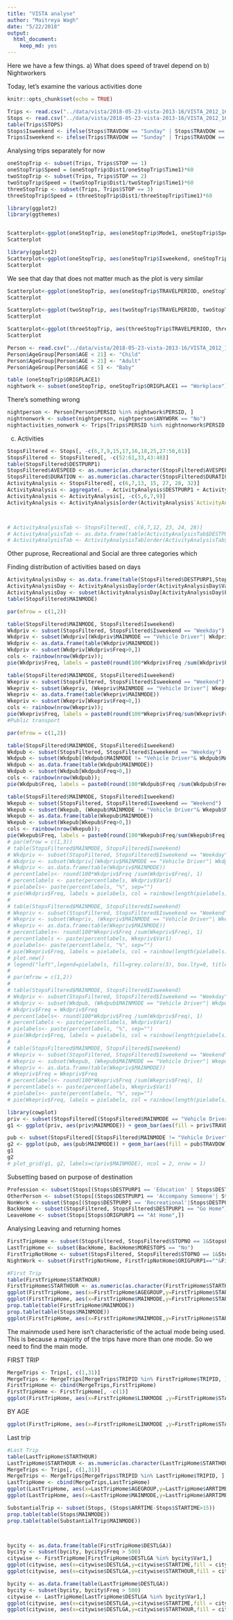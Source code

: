 ```yaml
---
title: "VISTA analyse"
author: "Maitreya Wagh"
date: "5/22/2018"
output:
  html_document:
    keep_md: yes
---
```


Here we have a few things. 
a) What does speed of travel depend on 
b) Nightworkers

Today, let's examine the various activities done

```r
knitr::opts_chunk$set(echo = TRUE)
```

```r
Trips <- read.csv("../data/vista/2018-05-23-vista-2013-16/VISTA_2012_16_v1_SA1_CSV/T_VISTA12_16_SA1_V1.csv")
Stops <- read.csv("../data/vista/2018-05-23-vista-2013-16/VISTA_2012_16_v1_SA1_CSV/S_VISTA12_16_SA1_V1.csv")
table(Trips$STOPS)
Stops$Isweekend <- ifelse(Stops$TRAVDOW == "Sunday" | Stops$TRAVDOW == "Saturday", "Weekend", "Weekday")
Trips$Isweekend <- ifelse(Trips$TRAVDOW == "Sunday" | Trips$TRAVDOW == "Saturday", "Weekend", "Weekday")


```

Analysing trips separately for now

```r
oneStopTrip <- subset(Trips, Trips$STOP == 1)
oneStopTrip$Speed = (oneStopTrip$Dist1/oneStopTrip$Time1)*60
twoStopTrip <- subset(Trips, Trips$STOP == 2)
twoStopTrip$Speed = (twoStopTrip$Dist1/twoStopTrip$Time1)*60
threeStopTrip <- subset(Trips, Trips$STOP == 3)
threeStopTrip$Speed = (threeStopTrip$Dist1/threeStopTrip$Time1)*60
```

```r
library(ggplot2)
library(ggthemes)


Scatterplot<-ggplot(oneStopTrip, aes(oneStopTrip$Mode1, oneStopTrip$Speed, colour=oneStopTrip$Isweekend))+geom_point(position="jitter")+geom_boxplot(alpha=0, colour="black")
Scatterplot
```


```r
library(ggplot2)
Scatterplot<-ggplot(oneStopTrip, aes(oneStopTrip$Isweekend, oneStopTrip$Speed , colour=oneStopTrip$Isweekend))+geom_point(position="jitter")+facet_grid(~oneStopTrip$Mode_Group)+geom_boxplot(alpha=0, colour="black")
Scatterplot
```
We see that day that does not matter much as the plot is very similar
```r
Scatterplot<-ggplot(oneStopTrip, aes(oneStopTrip$TRAVELPERIOD, oneStopTrip$Speed, colour=oneStopTrip$TRAVELPERIOD))+geom_point(position="jitter")+facet_grid(~oneStopTrip$Mode1)+geom_boxplot(alpha=0, colour="black")
Scatterplot
```

```r
Scatterplot<-ggplot(twoStopTrip, aes(twoStopTrip$TRAVELPERIOD, twoStopTrip$Speed, colour=twoStopTrip$TRAVELPERIOD))+geom_point(position="jitter")+facet_grid(~twoStopTrip$Mode1)+geom_boxplot(alpha=0, colour="black")
Scatterplot
```

```r
Scatterplot<-ggplot(threeStopTrip, aes(threeStopTrip$TRAVELPERIOD, threeStopTrip$Speed, colour=threeStopTrip$TRAVELPERIOD))+geom_point(position="jitter")+facet_grid(~threeStopTrip$Mode1)+geom_boxplot(alpha=0, colour="black")
Scatterplot
```





```r
Person <- read.csv("../data/vista/2018-05-23-vista-2013-16/VISTA_2012_16_v1_SA1_CSV/P_VISTA12_16_SA1_V1.csv")
Person$AgeGroup[Person$AGE < 21] <- "Child"
Person$AgeGroup[Person$AGE > 21] <- "Adult"
Person$AgeGroup[Person$AGE < 5] <- "Baby"

table (oneStopTrip$ORIGPLACE1)
nightwork <- subset(oneStopTrip, oneStopTrip$ORIGPLACE1 == "Workplace")

```

There's something wrong
```r
nightperson <- Person[Person$PERSID %in% nightwork$PERSID, ]
nightnonwork <- subset(nightperson, nightperson$ANYWORK == "No")
nightactivities_nonwork <- Trips[Trips$PERSID %in% nightnonwork$PERSID,]
```






c) Activities

```r
StopsFiltered <- Stops[, -c(6,7,9,15,17,16,18,25,27:50,61)]
StopsFiltered <- StopsFiltered[, -c(52:61,33,43:48)]
table(StopsFiltered$DESTPURP1)
StopsFiltered$AVESPEED <- as.numeric(as.character(StopsFiltered$AVESPEED))
StopsFiltered$DURATION <- as.numeric(as.character(StopsFiltered$DURATION))
ActivityAnalysis <- StopsFiltered[, c(6,7,13, 15, 27, 28, 32)]
ActivityAnalysis <- aggregate(. ~ ActivityAnalysis$DESTPURP1 + ActivityAnalysis$TRAVMONTH + ActivityAnalysis$TRAVDOW + ActivityAnalysis$MAINMODE, data = ActivityAnalysis, FUN = mean, na.rm = TRUE)
ActivityAnalysis <- ActivityAnalysis[, -c(5,6,7,9)]
ActivityAnalysis <- ActivityAnalysis[order(ActivityAnalysis$`ActivityAnalysis$TRAVMONTH`, ActivityAnalysis$`ActivityAnalysis$TRAVDOW`, ActivityAnalysis$`ActivityAnalysis$MAINMODE`),]




```

```r
# ActivityAnalysisTab <- StopsFiltered[, c(6,7,12, 23, 24, 28)]
# ActivityAnalysisTab <- as.data.frame(table(ActivityAnalysisTab$DESTPURP1, ActivityAnalysisTab$MAINMODE))
# ActivityAnalysisTab <- ActivityAnalysisTab[order(ActivityAnalysisTab$Var1, -ActivityAnalysisTab$Freq),]
```

Other puprose, Recreational and Social are three categories which 









Finding distribution of activities based on days

```r
ActivityAnalysisDay <- as.data.frame(table(StopsFiltered$DESTPURP1,StopsFiltered$MAINMODE,StopsFiltered$TRAVDOW))
ActivityAnalysisDay <- ActivityAnalysisDay[order(ActivityAnalysisDay$Var1,ActivityAnalysisDay$Var2,ActivityAnalysisDay$Var3),]
ActivityAnalysisDay <- subset(ActivityAnalysisDay[ActivityAnalysisDay$Freq>90,])
table(StopsFiltered$MAINMODE)
```



```r
par(mfrow = c(1,2))

table(StopsFiltered$MAINMODE, StopsFiltered$Isweekend)
Wkdpriv <- subset(StopsFiltered, StopsFiltered$Isweekend == "Weekday")
Wkdpriv <- subset(Wkdpriv[(Wkdpriv$MAINMODE == "Vehicle Driver"| Wkdpriv$MAINMODE == "Vehicle Passenger"| Wkdpriv$MAINMODE== "Walking"),])
Wkdpriv <- as.data.frame(table(Wkdpriv$MAINMODE))
Wkdpriv <- subset(Wkdpriv[Wkdpriv$Freq>0,])
cols <- rainbow(nrow(Wkdpriv));
pie(Wkdpriv$Freq, labels = paste0(round(100*Wkdpriv$Freq /sum(Wkdpriv$Freq),2),Wkdpriv$Var1), col = cols, main = "Weekday Private");

table(StopsFiltered$MAINMODE, StopsFiltered$Isweekend)
Wkepriv <- subset(StopsFiltered, StopsFiltered$Isweekend == "Weekend")
Wkepriv <- subset(Wkepriv, (Wkepriv$MAINMODE == "Vehicle Driver"| Wkepriv$MAINMODE == "Vehicle Passenger"| Wkepriv$MAINMODE== "Walking"))
Wkepriv <- as.data.frame(table(Wkepriv$MAINMODE))
Wkepriv <- subset(Wkepriv[Wkepriv$Freq>0,])
cols <- rainbow(nrow(Wkepriv));
pie(Wkepriv$Freq, labels = paste0(round(100*Wkepriv$Freq/sum(Wkepriv$Freq),2),Wkepriv$Var1), col = cols, main = "Weekend Private");
#Public transport

par(mfrow = c(1,2))

table(StopsFiltered$MAINMODE, StopsFiltered$Isweekend)
Wkdpub <- subset(StopsFiltered, StopsFiltered$Isweekend == "Weekday")
Wkdpub <- subset(Wkdpub[(Wkdpub$MAINMODE != "Vehicle Driver"& Wkdpub$MAINMODE != "Vehicle Passenger" & Wkdpub$MAINMODE!= "Walking"),])
Wkdpub <- as.data.frame(table(Wkdpub$MAINMODE))
Wkdpub <- subset(Wkdpub[Wkdpub$Freq>0,])
cols <- rainbow(nrow(Wkdpub));
pie(Wkdpub$Freq, labels = paste0(round(100*Wkdpub$Freq /sum(Wkdpub$Freq),2),Wkdpub$Var1), col = cols, main = "Weekday Public");

table(StopsFiltered$MAINMODE, StopsFiltered$Isweekend)
Wkepub <- subset(StopsFiltered, StopsFiltered$Isweekend == "Weekend")
Wkepub <- subset(Wkepub, (Wkepub$MAINMODE != "Vehicle Driver"& Wkepub$MAINMODE != "Vehicle Passenger"& Wkepub$MAINMODE!= "Walking"))
Wkepub <- as.data.frame(table(Wkepub$MAINMODE))
Wkepub <- subset(Wkepub[Wkepub$Freq>0,])
cols <- rainbow(nrow(Wkepub));
pie(Wkepub$Freq, labels = paste0(round(100*Wkepub$Freq/sum(Wkepub$Freq),2),Wkepub$Var1), col = cols, main = "Weekend Public") 
# par(mfrow = c(1,3))
# table(StopsFiltered$MAINMODE, StopsFiltered$Isweekend)
# Wkdpriv <- subset(StopsFiltered, StopsFiltered$Isweekend == "Weekday")
# Wkdpriv <- subset(Wkdpriv[(Wkdpriv$MAINMODE == "Vehicle Driver"| Wkdpriv$MAINMODE == "Vehicle Passenger"| Wkdpriv$MAINMODE== "Walking"),])
# Wkdpriv <- as.data.frame(table(Wkdpriv$MAINMODE))
# percentlabels<- round(100*Wkdpriv$Freq /sum(Wkdpriv$Freq), 1)
# percentlabels <- paste(percentlabels, Wkdpriv$Var1)
# pielabels<- paste(percentlabels, "%", sep="")
# pie(Wkdpriv$Freq, labels = pielabels, col = rainbow(length(pielabels)))
# 
# table(StopsFiltered$MAINMODE, StopsFiltered$Isweekend)
# Wkepriv <- subset(StopsFiltered, StopsFiltered$Isweekend == "Weekend")
# Wkepriv <- subset(Wkepriv, (Wkepriv$MAINMODE == "Vehicle Driver"| Wkepriv$MAINMODE == "Vehicle Passenger"| Wkepriv$MAINMODE== "Walking"))
# Wkepriv <- as.data.frame(table(Wkepriv$MAINMODE))
# percentlabels<- round(100*Wkepriv$Freq /sum(Wkepriv$Freq), 1)
# percentlabels <- paste(percentlabels, Wkepriv$Var1)
# pielabels<- paste(percentlabels, "%", sep="")
# pie(Wkepriv$Freq, labels = pielabels, col = rainbow(length(pielabels)))
# plot.new()
# legend("left",legend=pielabels, fill=grey.colors(3), box.lty=0, title="Mode")
# 
# par(mfrow = c(1,2))
# 
# table(StopsFiltered$MAINMODE, StopsFiltered$Isweekend)
# Wkdpriv <- subset(StopsFiltered, StopsFiltered$Isweekend == "Weekday")
# Wkdpriv <- subset(Wkdpub, (Wkdpub$MAINMODE == "Vehicle Driver"| Wkdpub$MAINMODE == "Vehicle Passenger"| Wkdpub$MAINMODE== "Walking"))Wkdpriv <- as.data.frame(table(Wkdpriv$MAINMODE))
# Wkdpriv$Freq = Wkdpriv$Freq
# percentlabels<- round(100*Wkdpriv$Freq /sum(Wkdpriv$Freq), 1)
# percentlabels <- paste(percentlabels, Wkdpriv$Var1)
# pielabels<- paste(percentlabels, "%", sep="")
# pie(Wkdpriv$Freq, labels = pielabels, col = rainbow(length(pielabels)))
# 
# table(StopsFiltered$MAINMODE, StopsFiltered$Isweekend)
# Wkepriv <- subset(StopsFiltered, StopsFiltered$Isweekend == "Weekend")
# Wkepriv <- subset(Wkepub, (Wkepub$MAINMODE == "Vehicle Driver"| Wkepub$MAINMODE == "Vehicle Passenger"| Wkepub$MAINMODE== "Walking"))
# Wkepriv <- as.data.frame(table(Wkepriv$MAINMODE))
# Wkepriv$Freq = Wkepriv$Freq
# percentlabels<- round(100*Wkepriv$Freq /sum(Wkepriv$Freq), 1)
# percentlabels <- paste(percentlabels, Wkepriv$Var1)
# pielabels<- paste(percentlabels, "%", sep="")
# pie(Wkepriv$Freq, labels = pielabels, col = rainbow(length(pielabels)))
```


```r
library(cowplot)
priv <- subset(StopsFiltered[(StopsFiltered$MAINMODE == "Vehicle Driver"| StopsFiltered$MAINMODE == "Vehicle Passenger"| StopsFiltered$MAINMODE== "Walking"),])
g1 <- ggplot(priv, aes(priv$MAINMODE)) + geom_bar(aes(fill = priv$TRAVDOW))

pub <- subset(StopsFiltered[(StopsFiltered$MAINMODE != "Vehicle Driver"& StopsFiltered$MAINMODE != "Vehicle Passenger" & StopsFiltered$MAINMODE!= "Walking"),])
g2 <- ggplot(pub, aes(pub$MAINMODE)) + geom_bar(aes(fill = pub$TRAVDOW))
g1
g2
# plot_grid(g1, g2, labels=c(priv$MAINMODE), ncol = 2, nrow = 1)


```


Subsetting based on purpose of destination 

```r


Profession <- subset(Stops[(Stops$DESTPURP1 == 'Education' | Stops$DESTPURP1 == 'Personal Business' | Stops$DESTPURP1 == 'Work Related'),])
OtherPerson <- subset(Stops[(Stops$DESTPURP1 == 'Accompany Someone'| Stops$DESTPURP1 == 'Pick-up or Drop-off Someone'),])
NonWork <- subset(Stops[(Stops$DESTPURP1 == 'Recreational'|Stops$DESTPURP1 == 'Social' | Stops$DESTPURP1 == 'Other Purpose' | Stops$DESTPURP1 == 'Buy Something'| Stops$DESTPURP1 == 'Pick-up or Deliver Something'),])
BackHome <- subset(StopsFiltered, StopsFiltered$DESTPURP1 == "Go Home") 
LeaveHome <- subset(Stops[Stops$ORIGPURP1 == "At Home",])


```

Analysing Leaving and returning homes

```r
FirstTripHome <- subset(StopsFiltered, StopsFiltered$STOPNO == 1&StopsFiltered$ORIGPURP1 == "At Home")
LastTripHome <- subset(BackHome, BackHome$MORESTOPS == "No")
FirstTripNotHome <- subset(StopsFiltered, StopsFiltered$STOPNO == 1&StopsFiltered$ORIGPURP1 != "At Home")
NightWork <- subset(FirstTripNotHome, FirstTripNotHome$ORIGPURP1==""&FirstTripNotHome$Isweekend == "Weekday")
```

```r
#First Trip
table(FirstTripHome$STARTHOUR)
FirstTripHome$STARTHOUR <- as.numeric(as.character(FirstTripHome$STARTHOUR))
ggplot(FirstTripHome, aes(x=FirstTripHome$AGEGROUP,y=FirstTripHome$STARTIME, fill = FirstTripHome$SEX)) + geom_boxplot() + theme(axis.text.x = element_text(angle = 90, hjust = 1))
ggplot(FirstTripHome, aes(x=FirstTripHome$MAINMODE,y=FirstTripHome$STARTIME, fill = FirstTripHome$SEX)) + geom_boxplot() + theme(axis.text.x = element_text(angle = 90, hjust = 1))
prop.table(table(FirstTripHome$MAINMODE))
prop.table(table(Stops$MAINMODE))
ggplot(FirstTripHome, aes(x=FirstTripHome$MAINMODE,y=FirstTripHome$STARTIME, fill = FirstTripHome$SEX)) + geom_boxplot() + theme(axis.text.x = element_text(angle = 90, hjust = 1))


```
The mainmode used here isn't characteristic of the actual mode being used. This is because a majority of the trips have more than one mode. So we need to find the main mode.


FIRST TRIP
```r
MergeTrips <- Trips[, c(1,31)]
MergeTrips <- MergeTrips[MergeTrips$TRIPID %in% FirstTripHome$TRIPID, ]
FirstTripHome <- cbind(MergeTrips,FirstTripHome)
FirstTripHome <- FirstTripHome[, -c(1)]
ggplot(FirstTripHome, aes(x=FirstTripHome$LINKMODE ,y=FirstTripHome$STARTIME, fill = FirstTripHome$SEX)) + geom_boxplot() + theme(axis.text.x = element_text(angle = 90, hjust = 1))
```

BY AGE
```r
ggplot(FirstTripHome, aes(x=FirstTripHome$LINKMODE ,y=FirstTripHome$STARTIME, fill = FirstTripHome$SEX)) + geom_boxplot() + theme(axis.text.x = element_text(angle = 90, hjust = 1))
```





Last trip
```r
#Last Trip
table(LastTripHome$STARTHOUR)
LastTripHome$STARTHOUR <- as.numeric(as.character(LastTripHome$STARTHOUR))
MergeTrips <- Trips[, c(1,31)]
MergeTrips <- MergeTrips[MergeTrips$TRIPID %in% LastTripHome$TRIPID, ]
LastTripHome <- cbind(MergeTrips,LastTripHome)
ggplot(LastTripHome, aes(x=LastTripHome$AGEGROUP,y=LastTripHome$ARRTIME, fill = LastTripHome$SEX)) + geom_boxplot() + theme(axis.text.x = element_text(angle = 90, hjust = 1))
ggplot(LastTripHome, aes(x=LastTripHome$MAINMODE,y=LastTripHome$ARRTIME, fill = LastTripHome$SEX)) + geom_boxplot() + theme(axis.text.x = element_text(angle = 90, hjust = 1))

```



```r
SubstantialTrip <- subset(Stops, (Stops$ARRTIME-Stops$STARTIME>15))
prop.table(table(Stops$MAINMODE))
prop.table(table(SubstantialTrip$MAINMODE))




```



```r
bycity <- as.data.frame(table(FirstTripHome$DESTLGA))
bycity <- subset(bycity, bycity$Freq > 500)
citywise <- FirstTripHome[FirstTripHome$DESTLGA %in% bycity$Var1,]
ggplot(citywise, aes(x=citywise$DESTLGA,y=citywise$STARTIME,fill = citywise$SEX)) + geom_boxplot() + theme(axis.text.x = element_text(angle = 90, hjust = 1))
ggplot(citywise, aes(x=citywise$DESTLGA,y=citywise$STARTHOUR,fill = citywise$SEX)) + geom_boxplot() + theme(axis.text.x = element_text(angle = 90, hjust = 1))
```

```r
bycity <- as.data.frame(table(LastTripHome$DESTLGA))
bycity <- subset(bycity, bycity$Freq > 500)
citywise <- LastTripHome[LastTripHome$DESTLGA %in% bycity$Var1,]
ggplot(citywise, aes(x=citywise$DESTLGA,y=citywise$STARTIME,fill = citywise$SEX)) + geom_boxplot() + theme(axis.text.x = element_text(angle = 90, hjust = 1))
ggplot(citywise, aes(x=citywise$DESTLGA,y=citywise$STARTHOUR,fill = citywise$SEX)) + geom_boxplot() + theme(axis.text.x = element_text(angle = 90, hjust = 1))
```

